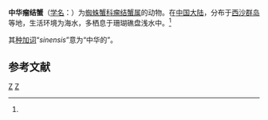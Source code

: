 {{Speciesbox
| genus = Tylocarcinus
| species = sinensis
| authority = Dai et al., 1978<ref name='id11564'>{{cite web| url =http://www.bioinfo.cn/db05/BjdwSpecies.php?action=view&id=11564| title =中华瘤结蟹| work =《中国动物物种编目数据库》| publisher =中国科学院微生物研究所| author =中国科学院动物研究所| accessdate =2009-04-28| deadurl =yes| archiveurl =https://web.archive.org/web/20160305045902/http://www.bioinfo.cn/db05/BjdwSpecies.php?action=view&id=11564| archivedate =2016-03-05}}</ref>
}}

'''中华瘤结蟹'''（[[学名|学名]]：{{lang|la|''Tylocarcinus sinensis''}}）为[[蜘蛛蟹科|蜘蛛蟹科]][[瘤结蟹属|瘤结蟹属]]的动物。在[[中国大陆|中国大陆]]，分布于[[西沙群岛|西沙群岛]]等地，生活环境为海水，多栖息于珊瑚礁盘浅水中。<ref name='id11564'/>

其[[种加词|种加词]]“''sinensis''”意为“中华的”。

== 参考文献 ==
{{reflist}}

{{Taxonbar|from=Q14509445}}

[[Category:瘤结蟹属|Z]]
[[Category:1978年描述的动物|Z]]


{{螃蟹小作品}}